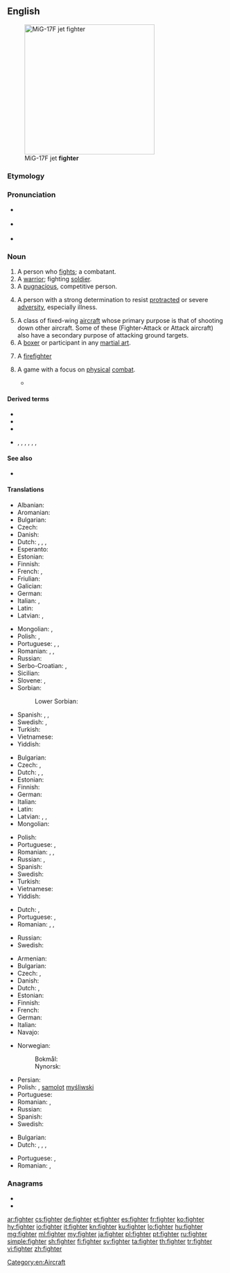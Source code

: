 ==English==
[[Image:MiG-17F Top View.JPG|thumb|right|300px|MiG-17F jet '''fighter''']]

===Etymology===
{{suffix|fight|er|lang=en}}

===Pronunciation===
* {{a|RP}} {{IPA|/ˈfaɪ.tə(ɹ)/|lang=en}}
* {{a|GenAm}} {{IPA|/ˈfaɪtɚ/|[ˈfaɪ̯ɾɚ]|lang=en}}
* {{rhymes|aɪtə(r)|lang=en}}

===Noun===
{{en-noun}}

# A person who [[fight]]s; a combatant.
# A [[warrior]]; fighting [[soldier]].
# A [[pugnacious]], competitive person.
# {{lb|en|eulogistic}} A person with a strong determination to resist [[protracted]] or severe [[adversity]], especially illness.
# A class of fixed-wing [[aircraft]] whose primary purpose is that of shooting down other aircraft. Some of these (Fighter-Attack or Attack aircraft) also have a secondary purpose of attacking ground targets.
# A [[boxer]] or participant in any [[martial art]].
# {{lb|en|colloquial}} A [[firefighter]]
# {{lb|en|video games}} A game with a focus on [[physical]] [[combat]].
#* {{quote-text|year=2004|author=Simon Carless|title=Gaming Hacks|page=59|passage=Still, it's excellent software, especially for one-on-one fighting titles such as the King Of Fighters series, classic Street Fighter II variants, and newer one-on-one '''fighters''' such as Garou.}}

====Derived terms====
* {{l|en|cage fighter}}
* {{l|en|freedom fighter}}
* {{l|en|prizefighter}}
* {{sense|aircraft}} {{l|en|fighter-bomber}}, {{l|en|fighter-interceptor}}, {{l|en|fighter plane}}, {{l|en|foo fighter}}, {{l|en|fighter jet}}, {{l|en|stealth fighter}}, {{l|en|strike fighter}}

====See also====
* {{l|en|combatant}}

====Translations====
{{trans-top|person who fights}}
* Albanian: {{t+|sq|luftëtar|m}}
* Aromanian: {{t|rup|alumtãtor|m}}
* Bulgarian: {{t+|bg|борец|m|sc=Cyrl}}
* Czech: {{t|cs|bojovník|m}}
* Danish: {{t|da|kriger|c}}
* Dutch: {{t+|nl|vechter|m}}, {{t+|nl|strijder|m}}, {{t+|nl|kamper|m}}, {{t|nl|bestrijder|m}}
* Esperanto: {{t|eo|batalanto}}
* Estonian: {{t|et|võitleja}}
* Finnish: {{t+|fi|taistelija}}
* French: {{t+|fr|combattant|m}}, {{t+|fr|lutteur|m}}
* Friulian: {{t|fur|lotadôr|m}}
* Galician: {{t|gl|loitador|m}}
* German: {{t+|de|Kämpfer|m}}
* Italian: {{t+|it|combattente|m|f}}, {{t+|it|lottatore|m}}
* Latin: {{t|la|bellator}}
* Latvian: {{t|lv|cīnītājs|m}}, {{t|lv|cīnītāja|f}}
{{trans-mid}}
* Mongolian: {{t+|mn|байлдагч|sc=Cyrl}}, {{t+|mn|цэрэг|sc=Cyrl}}
* Polish: {{t+|pl|wojownik|m}}, {{t+|pl|bojownik|m}}
* Portuguese: {{t|pt|lutador|m}}, {{t|pt|lutadora|f}}, {{t+|pt|combatente|m|f}}
* Romanian: {{t+|ro|combatant|m}}, {{t+|ro|luptător|m}}, {{t|ro|combatantă|f}}
* Russian: {{t+|ru|боре́ц|m}}
* Serbo-Croatian: {{t+|sh|borac|m}}, {{t+|sh|bojovnik|m}}
* Sicilian: {{t|scn|luttaturi|m}}
* Slovene: {{t+|sl|bórec|m}}, {{t|sl|bórka|f}}
* Sorbian:
*: Lower Sorbian: {{t|dsb|wójowaŕ|m}}
* Spanish: {{t+|es|guerrero}}, {{t+|es|combatiente|m}}, {{t+|es|luchador|m}}
* Swedish: {{t+|sv|kämpe|c}}, {{t|sv|slagskämpe|c}}
* Turkish: {{t+|tr|dövüşçü}}
* Vietnamese: {{t|vi|người hiếu chiến}}
* Yiddish: {{t|yi|קעמפֿער|m}}
{{trans-bottom}}

{{trans-top|warrior}}
* Bulgarian: {{t+|bg|боец|m|sc=Cyrl}}
* Czech: {{t|cs|bojovník|m}}, {{t|cs|válečník|m}}
* Dutch: {{t+|nl|krijger|m}}, {{t+|nl|strijder|m}}, {{t+|nl|kamper|m}}
* Estonian: {{t|et|võitleja}}
* Finnish: {{t+|fi|soturi}}
* German: {{t+|de|Kämpfer|m}}
* Italian: {{t+|it|guerriero|m}}
* Latin: {{t|la|bellātor|m}}
* Latvian: {{t|lv|karotājs|m}}, {{t|lv|cīnītājs|m}}, {{t|lv|karavīrs|m}}
* Mongolian: {{t+|mn|байлдагч|sc=Cyrl}}
{{trans-mid}}
* Polish: {{t+|pl|żołnierz|m}}
* Portuguese: {{t+|pt|guerreiro|m}}, {{t+|pt|guerreira|f}}
* Romanian: {{t+|ro|războinic|m}}, {{t+|ro|luptător|m}}, {{t|ro|războinică|f}}
* Russian: {{t+|ru|бое́ц|m}}, {{t+|ru|во́ин|m}}
* Spanish: {{t+|es|guerrero|m}}
* Swedish: {{t+|sv|krigare|c}}
* Turkish: {{t+|tr|savaşçı}}
* Vietnamese: {{t+|vi|quân nhân}}
* Yiddish: {{t|yi|קעמפֿער|m}}
{{trans-bottom}}

{{trans-top|pugnacious, competitive person}}
* Dutch: {{t+|nl|vechter|m}}, {{t+|nl|kamper|m}}
* Portuguese: {{t|pt|lutador|m}}, {{t|pt|lutadora|f}}
* Romanian: {{t+|ro|luptător|m}}, {{t|ro|persoană combativă|f}}, {{t|ro|persoană bătăioasă|f}}
{{trans-mid}}
* Russian: {{t+|ru|бое́ц|m}}
* Swedish: {{t+|sv|kämpe|c}}
{{trans-bottom}}

{{trans-top|aircraft type}}
* Armenian: {{t+|hy|կործանիչ}}
* Bulgarian: {{t+|bg|изтребител|m|sc=Cyrl}}
* Czech: {{t+|cs|stíhačka|f}}, {{t|cs|stíhací letoun|m}}
* Danish: {{t|da|kampfly|n}}
* Dutch: {{t+|nl|gevechtsvliegtuig|n}}, {{t+|nl|straaljager}}
* Estonian: {{t|et|hävitaja}}
* Finnish: {{t+|fi|hävittäjä}}
* French: {{t+|fr|chasseur}}
* German: {{t+|de|Jäger|m}}
* Italian: {{t+|it|caccia|m}}
* Navajo: {{t|nv|chidí naatʼaʼí dilwoʼí}}
{{trans-mid}}
* Norwegian:
*: Bokmål: {{t|nb|jagerfly|n}}
*: Nynorsk: {{t|nn|jagarfly|n}}
* Persian: {{t+|fa|جنگنده|tr=jangande|sc=fa-Arab}}
* Polish: {{t+|pl|myśliwiec}}, [[samolot]] [[myśliwski]] {{g|m}}
* Portuguese: {{t+|pt|caça}}
* Romanian: {{t|ro|avion de luptă|n}}, {{t|ro|avion de vânătoare|n}}
* Russian: {{t+|ru|истреби́тель|m}}
* Spanish: {{t+|es|caza}}
* Swedish: {{t+|sv|jaktflygplan|n}}
{{trans-bottom}}

{{trans-see|boxer}}

{{trans-top|participant in a martial art}}
* Bulgarian: {{t+|bg|боец|m|sc=Cyrl}}
* Dutch: {{t+|nl|vechter|m}}, {{t|nl|vechtsporter|m}}, {{t+|nl|kamper|m}}, {{t|nl|kampvechter|m}}
{{trans-mid}}
* Portuguese: {{t|pt|lutador|m}}, {{t|pt|lutadora|f}}
* Romanian: {{t+|ro|luptător|m}}, {{t+|ro|luptătoare|f}}
{{trans-bottom}}

===Anagrams===
* {{l|en|freight}}
* {{l|en|refight}}

[[Category:en:Aircraft]]

[[ar:fighter]]
[[cs:fighter]]
[[de:fighter]]
[[et:fighter]]
[[es:fighter]]
[[fr:fighter]]
[[ko:fighter]]
[[hy:fighter]]
[[io:fighter]]
[[it:fighter]]
[[kn:fighter]]
[[ku:fighter]]
[[lo:fighter]]
[[hu:fighter]]
[[mg:fighter]]
[[ml:fighter]]
[[my:fighter]]
[[ja:fighter]]
[[pl:fighter]]
[[pt:fighter]]
[[ru:fighter]]
[[simple:fighter]]
[[sh:fighter]]
[[fi:fighter]]
[[sv:fighter]]
[[ta:fighter]]
[[th:fighter]]
[[tr:fighter]]
[[vi:fighter]]
[[zh:fighter]]